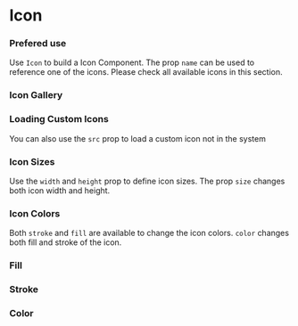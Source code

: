 
<Meta title="Components| Icon" />

# Icon

### Prefered use

Use `Icon` to build a Icon Component. The prop `name` can be used to reference one of the icons. Please check all available icons in this section.

<Preview>
    <Story name="Base Icon">
        <Icon name="add" />
    </Story>
</Preview>

### Icon Gallery

<Story name="Icon Gallery">
    <IconGallery />
</Story>

### Loading Custom Icons

You can also use the `src` prop to load a custom icon not in the system

<Preview>
    <Story name="Custom Icon">
        <Icon src="assets/icons/arrow.svg" />
    </Story>
</Preview>

### Icon Sizes

Use the `width` and `height` prop to define icon sizes.
The prop `size` changes both icon width and height.

<Preview>
    <Story name="Icon Sizes">
        <div
            style={{
                display: "flex",
                justifyContent: "space-around",
                alignItems: "center",
            }}
        >
            <Icon name="add" height={20} width={20} />
            <Icon name="add" height={30} width={30} />
            <Icon name="add" height={50} width={50} />
            <Icon name="add" size={50} />
        </div>
    </Story>
</Preview>

### Icon Colors

Both `stroke` and `fill` are available to change the icon colors. `color` changes both fill and stroke of the icon.

<Preview>
    <Story name="Icon Colors">
        <div
            style={{
                display: "flex",
                justifyContent: "space-around",
                alignItems: "center",
            }}
        >
            <div
                style={{
                    display: "flex",
                    flexDirection: "column",
                    alignItems: "center",
                }}
            >
                <H3>Fill</H3>
                <Icon name="add" fill="steelblue" />
            </div>
            <div
                style={{
                    display: "flex",
                    flexDirection: "column",
                    alignItems: "center",
                }}
            >
                <H3>Stroke</H3>
                <Icon name="add" stroke="steelblue" />
            </div>
            <div
                style={{
                    display: "flex",
                    flexDirection: "column",
                    alignItems: "center",
                }}
            >
                <H3>Color</H3>
                <Icon name="add" color="steelblue" />
            </div>
        </div>
    </Story>
</Preview>
